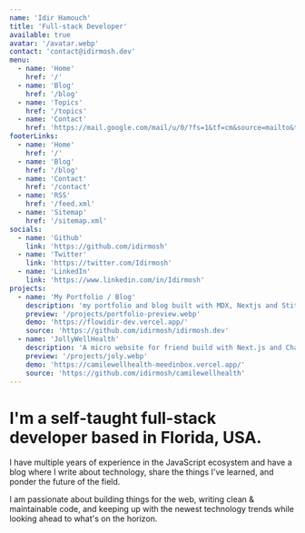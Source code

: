 ```yaml
---
name: 'Idir Hamouch'
title: 'Full-stack Developer'
available: true
avatar: '/avatar.webp'
contact: 'contact@idirmosh.dev'
menu:
  - name: 'Home'
    href: '/'
  - name: 'Blog'
    href: '/blog'
  - name: 'Topics'
    href: '/topics'
  - name: 'Contact'
    href: 'https://mail.google.com/mail/u/0/?fs=1&tf=cm&source=mailto&to=contact@idirmosh.dev'
footerLinks:
  - name: 'Home'
    href: '/'
  - name: 'Blog'
    href: '/blog'
  - name: 'Contact'
    href: '/contact'
  - name: 'RSS'
    href: '/feed.xml'
  - name: 'Sitemap'
    href: '/sitemap.xml'
socials:
  - name: 'Github'
    link: 'https://github.com/idirmosh'
  - name: 'Twitter'
    link: 'https://twitter.com/Idirmosh'
  - name: 'LinkedIn'
    link: 'https://www.linkedin.com/in/Idirmosh'
projects:
  - name: 'My Portfolio / Blog'
    description: 'my portfolio and blog built with MDX, Nextjs and Stitches.'
    preview: '/projects/portfolio-preview.webp'
    demo: 'https://flowidir-dev.vercel.app/'
    source: 'https://github.com/idirmosh/idirmosh.dev'
  - name: 'JollyWellHealth'
    description: 'A micro website for friend build with Next.js and ChakraUI.'
    preview: '/projects/joly.webp'
    demo: 'https://camilewellhealth-meedinbox.vercel.app/'
    source: 'https://github.com/idirmosh/camilewellhealth'
---
```


#

# I'm a self-taught full-stack developer based in Florida, USA.

I have multiple years of experience in the JavaScript ecosystem and have a blog where I write about technology, share the things I've learned, and ponder the future of the field.

I am passionate about building things for the web, writing clean & maintainable code, and keeping up with the newest technology trends while looking ahead to what's on the horizon.
